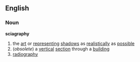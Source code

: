 ==English==
===Noun===
'''sciagraphy'''
# the [[art]] or [[representing]] [[shadow]]s as [[realistically]] as [[possible]]
#(''obsolete'') a [[vertical]] [[section]] through a [[building]]
# [[radiography]]